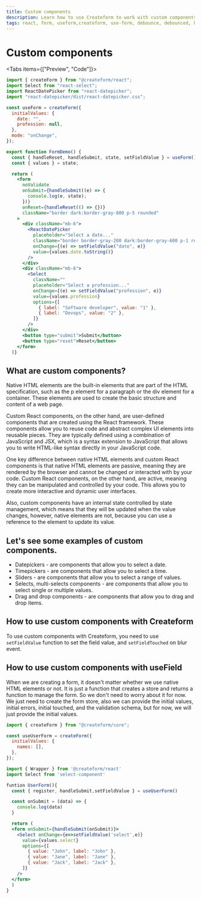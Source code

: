 ```yaml
---
title: Custom components
description: Learn how to use Createform to work with custom components.
tags: react, form, useform,createform, use-form, debounce, debounced, hook, react-select, select
---
```



# Custom components

<Tabs items={["Preview", "Code"]}>
  <Tab>
    <FormDemo />
  </Tab>
  <Tab>
```jsx
import { createForm } from "@createform/react";
import Select from "react-select";
import ReactDatePicker from "react-datepicker";
import "react-datepicker/dist/react-datepicker.css";

const useForm = createForm({
  initialValues: {
    date: "",
    profession: null,
  },
  mode: "onChange",
});

export function FormDemo() {
  const { handleReset, handleSubmit, state, setFieldValue } = useForm();
  const { values } = state;

  return (
    <form
      noValidate
      onSubmit={handleSubmit((e) => {
        console.log(e, state);
      })}
      onReset={handleReset(() => {})}
      className="border dark:border-gray-800 p-5 rounded"
    >
      <div className="mb-6">
        <ReactDatePicker
          placeholder="Select a date..."
          className="border border-gray-200 dark:border-gray-600 p-1 rounded w-full"
          onChange={(e) => setFieldValue("date", e)}
          value={values.date.toString()}
        />
      </div>
      <div className="mb-6">
        <Select
          className=""
          placeholder="Select a profession..."
          onChange={(e) => setFieldValue("profession", e)}
          value={values.profession}
          options={[
            { label: "Software developer", value: "1" },
            { label: "Devops", value: "2" },
          ]}
        />
      </div>
      <button type="submit">Submit</button>
      <button type="reset">Reset</button>
    </form>
  )}
```
  </Tab>
</Tabs>

## What are custom components?

Native HTML elements are the built-in elements that are part of the HTML specification, such as the p element for a paragraph or the div element for a container. These elements are used to create the basic structure and content of a web page.

Custom React components, on the other hand, are user-defined components that are created using the React framework. These components allow you to reuse code and abstract complex UI elements into reusable pieces. They are typically defined using a combination of JavaScript and JSX, which is a syntax extension to JavaScript that allows you to write HTML-like syntax directly in your JavaScript code.

One key difference between native HTML elements and custom React components is that native HTML elements are passive, meaning they are rendered by the browser and cannot be changed or interacted with by your code. Custom React components, on the other hand, are active, meaning they can be manipulated and controlled by your code. This allows you to create more interactive and dynamic user interfaces.

Also, custom components have an internal state controlled by state management, which means that they will be updated when the value changes, however, native elements are not, because you can use a reference to the element to update its value.

## Let's see some examples of custom components.

- Datepickers - are components that allow you to select a date.
- Timepickers - are components that allow you to select a time.
- Sliders - are components that allow you to select a range of values.
- Selects, multi-selects components - are components that allow you to select single or multiple values.
- Drag and drop components - are components that allow you to drag and drop items.

## How to use custom components with Createform

To use custom components with Createform, you need to use `setFieldValue` function to set the field value, and `setFieldTouched` on blur event.

## How to use custom components with useField

When we are creating a form, it doesn't matter whether we use native HTML elements or not. It is just a function that creates a store and returns a function to manage the form. So we don't need to worry about it for now. We just need to create the form store, also we can provide the initial values, initial errors, initial touched, and the validation schema, but for now, we will just provide the initial values.

```javascript
import { createForm } from "@createform/core";

const useUserForm = createForm({
  initialValues: {
    names: [],
  },
});
```

```jsx copy
import { Wrapper } from '@createform/react'
import Select from 'select-component'

funtion UserForm(){
  const { register, handleSubmit,setFieldValue } = useUserForm()

  const onSubmit = (data) => {
    console.log(data)
  }

  return (
  <form onSubmit={handleSubmit(onSubmit)}>
    <Select onChange={e=>setFieldValue('select',e)}
      value={values.select}
      options={[
        { value: "John", label: "John" },
        { value: "Jane", label: "Jane" },
        { value: "Jack", label: "Jack" },
      ]}
    />
  </form>
  )
}
```
